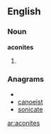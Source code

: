==English==

===Noun===
'''aconites'''

# {{plural of|[[aconite]]}}

===Anagrams===
* {{alphagram|aceinost}}
* [[canoeist#English|canoeist]]
* [[sonicate#English|sonicate]]


[[ar:aconites]]